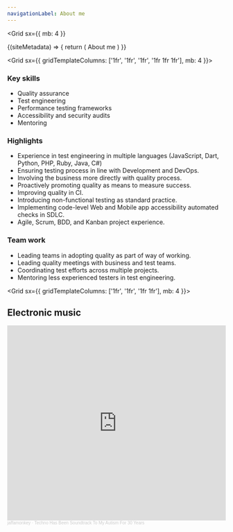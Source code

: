```yaml
---
navigationLabel: About me
---
```


<Grid
  sx={{
    mb: 4
  }}
>
<SiteMetaData>
  {(siteMetadata) => {
    return (
      <Fragment>
        <Heading variant="styles.h1">About me</Heading>
      </Fragment>
    )
  }}
</SiteMetaData>

</Grid>

<Grid  sx={{ gridTemplateColumns: ['1fr', '1fr', '1fr', '1fr 1fr 1fr'], mb: 4 }}>  
<Box>

### Key skills

- Quality assurance
- Test engineering
- Performance testing frameworks
- Accessibility and security audits
- Mentoring

</Box>
<Box>

### Highlights

- Experience in test engineering in multiple languages (JavaScript, Dart, Python, PHP, Ruby, Java, C#)
- Ensuring testing process in line with Development and DevOps.
- Involving the business more directly with quality process.
- Proactively promoting quality as means to measure success.
- Improving quality in CI.
- Introducing non-functional testing as standard practice.
- Implementing code-level Web and Mobile app accessibility automated checks in SDLC.
- Agile, Scrum, BDD, and Kanban project experience.

</Box>
<Box>

### Team work

- Leading teams in adopting quality as part of way of working.
- Leading quality meetings with business and test teams.
- Coordinating test efforts across multiple projects.
- Mentoring less experienced testers in test engineering.

</Box>
</Grid>

<Grid  sx={{ gridTemplateColumns: ['1fr', '1fr', '1fr 1fr'], mb: 4 }}>   
<Box>

## Electronic music

</Box>
<Box>

<iframe width="100%" height="450" scrolling="no" frameborder="no" allow="autoplay" src="https://w.soundcloud.com/player/?url=https%3A//api.soundcloud.com/playlists/1369119415&color=%237c84cc&auto_play=false&hide_related=false&show_comments=false&show_user=false&show_reposts=false&show_teaser=false"></iframe><div style="font-size: 10px; color: #cccccc;line-break: anywhere;word-break: normal;overflow: hidden;white-space: nowrap;text-overflow: ellipsis; font-family: Interstate,Lucida Grande,Lucida Sans Unicode,Lucida Sans,Garuda,Verdana,Tahoma,sans-serif;font-weight: 100;"><a href="https://soundcloud.com/paul-littlebury" title="jaffamonkey" target="_blank" style="color: #cccccc; text-decoration: none;">jaffamonkey</a> · <a href="https://soundcloud.com/paul-littlebury/sets/techno-has-been-soundtrack-to" title="Techno Has Been Soundtrack To My Autism For 30 Years" target="_blank" style="color: #cccccc; text-decoration: none;">Techno Has Been Soundtrack To My Autism For 30 Years</a></div>

</Box>
</Grid>
